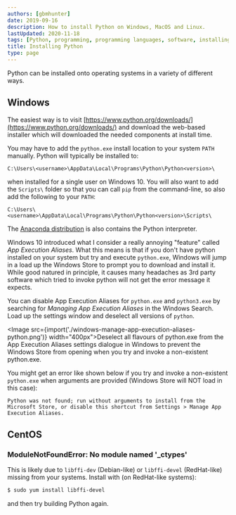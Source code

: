 ```yaml
---
authors: [gbmhunter]
date: 2019-09-16
description: How to install Python on Windows, MacOS and Linux.
lastUpdated: 2020-11-18
tags: [Python, programming, programming languages, software, installing, Windows, Linux, PATH, pip, App Execution Aliases, Windows 10]
title: Installing Python
type: page
---
```


Python can be installed onto operating systems in a variety of different ways.

## Windows

The easiest way is to visit [https://www.python.org/downloads/](https://www.python.org/downloads/) and download the web-based installer which will downloaded the needed components at install time.

You may have to add the `python.exe` install location to your system `PATH` manually. Python will typically be installed to:

```text
C:\Users\<username>\AppData\Local\Programs\Python\Python<version>\
```

when installed for a single user on Windows 10. You will also want to add the `Scripts\` folder so that you can call `pip` from the command-line, so also add the following to your `PATH`:

```text
C:\Users\<username>\AppData\Local\Programs\Python\Python<version>\Scripts\
```

The [Anaconda distribution](https://www.anaconda.com/) is also contains the Python interpreter.

Windows 10 introduced what I consider a really annoying "feature" called _App Execution Aliases_. What this means is that if you don't have python installed on your system but try and execute `python.exe`, Windows will jump in a load up the Windows Store to prompt you to download and install it. While good natured in principle, it causes many headaches as 3rd party software which tried to invoke python will not get the error message it expects.

You can disable App Execution Aliases for `python.exe` and `python3.exe` by searching for _Managing App Execution Aliases_ in the Windows Search. Load up the settings window and deselect all versions of `python`.

<Image src={import('./windows-manage-app-execution-aliases-python.png')} width="400px">Deselect all flavours of python.exe from the App Execution Aliases settings dialogue in Windows to prevent the Windows Store from opening when you try and invoke a non-existent python.exe.</Image>

You might get an error like shown below if you try and invoke a non-existent `python.exe` when arguments are provided (Windows Store will NOT load in this case):

`Python was not found; run without arguments to install from the Microsoft Store, or disable this shortcut from Settings > Manage App Execution Aliases.`

## CentOS

### ModuleNotFoundError: No module named '_ctypes'

This is likely due to `libffi-dev` (Debian-like) or `libffi-devel` (RedHat-like) missing from your systems. Install with (on RedHat-like systems):

```bash
$ sudo yum install libffi-devel
```

and then try building Python again.
